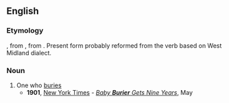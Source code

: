 ==English==

===Etymology===
{{suffix|en|bury|er}}, from {{inh|en|enm|birier}}, from {{inh|en|ang|byrgere}}. Present form probably reformed from the verb based on West Midland dialect.

===Noun===
{{en-noun}}

# One who [[bury|buries]]
#* '''1901''', [[w:New York Times|New York Times]] - ''[http://query.nytimes.com/gst/abstract.html?res=9B03E2DB103DEE32A25751C2A9639C946097D6CF Baby '''Burier''' Gets Nine Years]'', May
